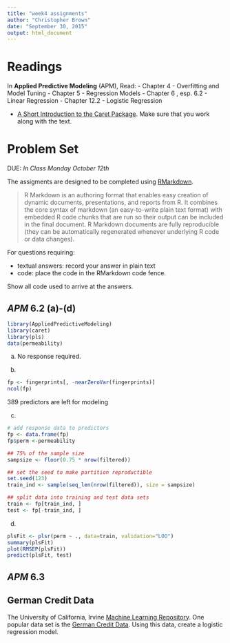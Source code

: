 ---
title: "week4 assignments"
author: "Christopher Brown"
date: "September 30, 2015"
output: html_document
---

# Readings

In **Applied Predictive Modeling** (APM), Read:
- Chapter 4 - Overfitting and Model Tuning
- Chapter 5 - Regression Models
- Chapter 6 , esp. 6.2 - Linear Regression
- Chapter 12.2 - Logistic Regression 

- [A Short Introduction to the Caret Package](https://cran.r-project.org/web/packages/caret/vignettes/caret.pdf). Make sure that you work along with the text.   
  


# Problem Set 

DUE: *In Class Monday October 12th*

The assigments are designed to be completed using [RMarkdown](http://rmarkdown.rstudio.com/). 

> R Markdown is an authoring format that enables easy creation of dynamic 
> documents, presentations, and reports from R. It combines the core syntax of
> markdown (an easy-to-write plain text format) with embedded R code chunks that
> are run so their output can be included in the final document. R Markdown
> documents are fully reproducible (they can be automatically regenerated 
> whenever underlying R code or data changes).


For questions requiring: 

- textual answers: record your answer in plain text
- code: place the code in the RMarkdown code fence. 

Show all code used to arrive at the answers.



## ***APM*** 6.2 (a)-(d)

```{r}
library(AppliedPredictiveModeling)
library(caret)
library(pls)
data(permeability)
```

(a) No response required.

(b)   

```{r}
fp <- fingerprints[, -nearZeroVar(fingerprints)]
ncol(fp)
```

389 predictors are left for modeling

(c)
```{r}
# add response data to predictors
fp <- data.frame(fp)
fp$perm <-permeability

## 75% of the sample size
sampsize <- floor(0.75 * nrow(filtered))

## set the seed to make partition reproductible
set.seed(123)
train_ind <- sample(seq_len(nrow(filtered)), size = sampsize)

## split data into training and test data sets
train <- fp[train_ind, ]
test <- fp[-train_ind, ]
```

(d) 
```{r}
plsFit <- plsr(perm ~ ., data=train, validation="LOO")
summary(plsFit)
plot(RMSEP(plsFit))
predict(plsFit, test)
```


## ***APM*** 6.3 


## German Credit Data ## 

The University of California, Irvine [Machine Learning Repository](https://archive.ics.uci.edu/ml/index.html). One popular data set is the [German Credit Data](https://archive.ics.uci.edu/ml/datasets/Statlog+%28German+Credit+Data). Using this data, create a logistic regression model. 





